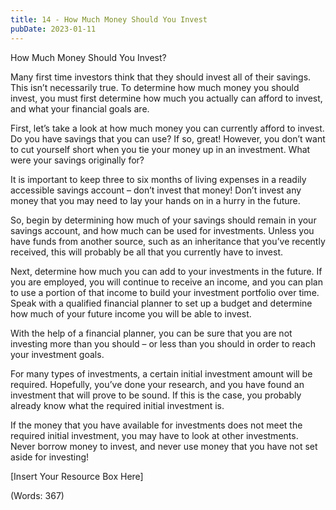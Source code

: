 ```yaml
---
title: 14 - How Much Money Should You Invest
pubDate: 2023-01-11
---
```


How Much Money Should You Invest?


Many first time investors think that they should invest all of their savings. This isn’t necessarily true. To determine how much money you should invest, you must first determine how much you actually can afford to invest, and what your financial goals are.

First, let’s take a look at how much money you can currently afford to invest. Do you have savings that you can use? If so, great! However, you don’t want to cut yourself short when you tie your money up in an investment. What were your savings originally for?

It is important to keep three to six months of living expenses in a readily accessible savings account – don’t invest that money! Don’t invest any money that you may need to lay your hands on in a hurry in the future. 

So, begin by determining how much of your savings should remain in your savings account, and how much can be used for investments. Unless you have funds from another source, such as an inheritance that you’ve recently received, this will probably be all that you currently have to invest. 

Next, determine how much you can add to your investments in the future. If you are employed, you will continue to receive an income, and you can plan to use a portion of that income to build your investment portfolio over time. Speak with a qualified financial planner to set up a budget and determine how much of your future income you will be able to invest.

With the help of a financial planner, you can be sure that you are not investing more than you should – or less than you should in order to reach your investment goals. 

For many types of investments, a certain initial investment amount will be required. Hopefully, you’ve done your research, and you have found an investment that will prove to be sound. If this is the case, you probably already know what the required initial investment is.

If the money that you have available for investments does not meet the required initial investment, you may have to look at other investments. Never borrow money to invest, and never use money that you have not set aside for investing!

[Insert Your Resource Box Here]

(Words: 367)